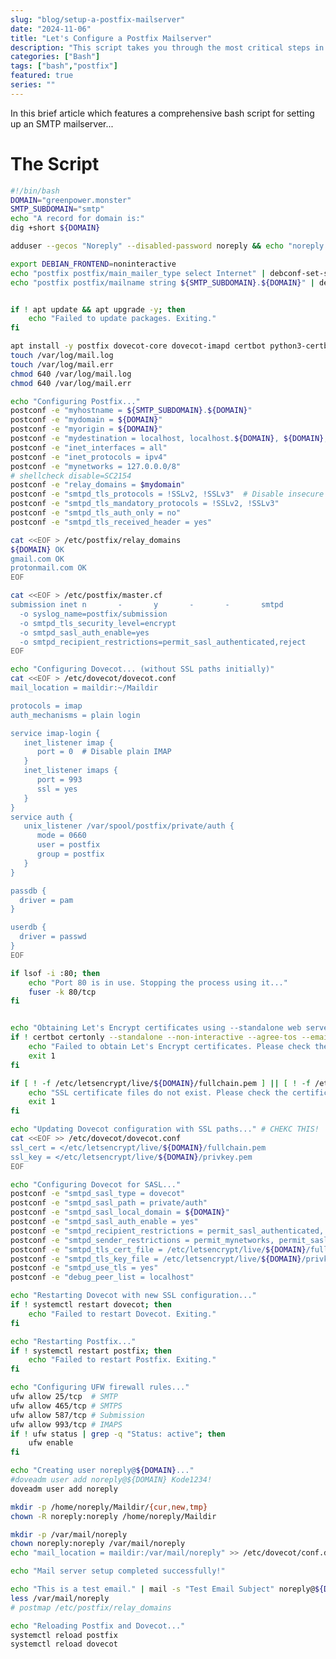 ```yaml
---
slug: "blog/setup-a-postfix-mailserver"
date: "2024-11-06"
title: "Let's Configure a Postfix Mailserver"
description: "This script takes you through the most critical steps in setting up a basic postfix mailserver for a custom domain."
categories: ["Bash"]
tags: ["bash","postfix"]
featured: true
series: ""
---
```

In this brief article which features a comprehensive bash script for setting up an SMTP mailserver...

# The Script
```bash
#!/bin/bash
DOMAIN="greenpower.monster"
SMTP_SUBDOMAIN="smtp"
echo "A record for domain is:"
dig +short ${DOMAIN}

adduser --gecos "Noreply" --disabled-password noreply && echo "noreply:Kode1234!" | chpasswd

export DEBIAN_FRONTEND=noninteractive
echo "postfix postfix/main_mailer_type select Internet" | debconf-set-selections
echo "postfix postfix/mailname string ${SMTP_SUBDOMAIN}.${DOMAIN}" | debconf-set-selections


if ! apt update && apt upgrade -y; then
    echo "Failed to update packages. Exiting."
fi

apt install -y postfix dovecot-core dovecot-imapd certbot python3-certbot-nginx ufw lsof rsyslog mailutils dnsutils
touch /var/log/mail.log
touch /var/log/mail.err
chmod 640 /var/log/mail.log
chmod 640 /var/log/mail.err

echo "Configuring Postfix..."
postconf -e "myhostname = ${SMTP_SUBDOMAIN}.${DOMAIN}"
postconf -e "mydomain = ${DOMAIN}"
postconf -e "myorigin = ${DOMAIN}"
postconf -e "mydestination = localhost, localhost.${DOMAIN}, ${DOMAIN}, ${SMTP_SUBDOMAIN}.${DOMAIN}"
postconf -e "inet_interfaces = all"
postconf -e "inet_protocols = ipv4"
postconf -e "mynetworks = 127.0.0.0/8"
# shellcheck disable=SC2154
postconf -e "relay_domains = $mydomain"
postconf -e "smtpd_tls_protocols = !SSLv2, !SSLv3"  # Disable insecure protocols
postconf -e "smtpd_tls_mandatory_protocols = !SSLv2, !SSLv3"
postconf -e "smtpd_tls_auth_only = no"
postconf -e "smtpd_tls_received_header = yes"

cat <<EOF > /etc/postfix/relay_domains
${DOMAIN} OK
gmail.com OK
protonmail.com OK
EOF

cat <<EOF > /etc/postfix/master.cf
submission inet n       -       y       -       -       smtpd
  -o syslog_name=postfix/submission
  -o smtpd_tls_security_level=encrypt
  -o smtpd_sasl_auth_enable=yes
  -o smtpd_recipient_restrictions=permit_sasl_authenticated,reject
EOF

echo "Configuring Dovecot... (without SSL paths initially)"
cat <<EOF > /etc/dovecot/dovecot.conf
mail_location = maildir:~/Maildir

protocols = imap
auth_mechanisms = plain login

service imap-login {
   inet_listener imap {
      port = 0  # Disable plain IMAP
   }
   inet_listener imaps {
      port = 993
      ssl = yes
   }
}
service auth {
   unix_listener /var/spool/postfix/private/auth {
      mode = 0660
      user = postfix
      group = postfix
   }
}

passdb {
  driver = pam
}

userdb {
  driver = passwd
}
EOF

if lsof -i :80; then
    echo "Port 80 is in use. Stopping the process using it..."
    fuser -k 80/tcp
fi


echo "Obtaining Let's Encrypt certificates using --standalone web server"
if ! certbot certonly --standalone --non-interactive --agree-tos --email ta.privat@protonmail.com -d ${DOMAIN}; then
    echo "Failed to obtain Let's Encrypt certificates. Please check the logs."
    exit 1
fi

if [ ! -f /etc/letsencrypt/live/${DOMAIN}/fullchain.pem ] || [ ! -f /etc/letsencrypt/live/${DOMAIN}/privkey.pem ]; then
    echo "SSL certificate files do not exist. Please check the certificate generation step."
    exit 1
fi

echo "Updating Dovecot configuration with SSL paths..." # CHEKC THIS!
cat <<EOF >> /etc/dovecot/dovecot.conf
ssl_cert = </etc/letsencrypt/live/${DOMAIN}/fullchain.pem
ssl_key = </etc/letsencrypt/live/${DOMAIN}/privkey.pem
EOF

echo "Configuring Dovecot for SASL..."
postconf -e "smtpd_sasl_type = dovecot"
postconf -e "smtpd_sasl_path = private/auth"
postconf -e "smtpd_sasl_local_domain = ${DOMAIN}"
postconf -e "smtpd_sasl_auth_enable = yes"
postconf -e "smtpd_recipient_restrictions = permit_sasl_authenticated, reject_unauth_destination"
postconf -e "smtpd_sender_restrictions = permit_mynetworks, permit_sasl_authenticated, reject"
postconf -e "smtpd_tls_cert_file = /etc/letsencrypt/live/${DOMAIN}/fullchain.pem"
postconf -e "smtpd_tls_key_file = /etc/letsencrypt/live/${DOMAIN}/privkey.pem"
postconf -e "smtpd_use_tls = yes"
postconf -e "debug_peer_list = localhost"

echo "Restarting Dovecot with new SSL configuration..."
if ! systemctl restart dovecot; then
    echo "Failed to restart Dovecot. Exiting."
fi

echo "Restarting Postfix..."
if ! systemctl restart postfix; then
    echo "Failed to restart Postfix. Exiting."
fi

echo "Configuring UFW firewall rules..."
ufw allow 25/tcp  # SMTP
ufw allow 465/tcp # SMTPS
ufw allow 587/tcp # Submission
ufw allow 993/tcp # IMAPS
if ! ufw status | grep -q "Status: active"; then
    ufw enable
fi

echo "Creating user noreply@${DOMAIN}..."
#doveadm user add noreply@${DOMAIN} Kode1234!
doveadm user add noreply

mkdir -p /home/noreply/Maildir/{cur,new,tmp}
chown -R noreply:noreply /home/noreply/Maildir

mkdir -p /var/mail/noreply
chown noreply:noreply /var/mail/noreply
echo "mail_location = maildir:/var/mail/noreply" >> /etc/dovecot/conf.d/10-mail.conf

echo "Mail server setup completed successfully!"

echo "This is a test email." | mail -s "Test Email Subject" noreply@${DOMAIN}
less /var/mail/noreply
# postmap /etc/postfix/relay_domains

echo "Reloading Postfix and Dovecot..."
systemctl reload postfix
systemctl reload dovecot
```